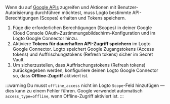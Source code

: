Wenn du auf [Google APIs](https://console.cloud.google.com/apis/library) zugreifen und Aktionen mit Benutzer-Autorisierung durchführen möchtest, muss Logto bestimmte API-Berechtigungen (Scopes) erhalten und Tokens speichern.

1. Füge die erforderlichen Berechtigungen (Scopes) in deiner Google Cloud Console OAuth-Zustimmungsbildschirm-Konfiguration und im Logto Google Connector hinzu.
2. Aktiviere **Tokens für dauerhaften API-Zugriff speichern** im Logto Google Connector. Logto speichert Google Zugangstokens (Access tokens) und Auffrischungstokens (Refresh tokens) sicher im Secret Vault.
3. Um sicherzustellen, dass Auffrischungstokens (Refresh tokens) zurückgegeben werden, konfiguriere deinen Logto Google Connector so, dass **Offline-Zugriff** aktiviert ist.

:::warning
Du musst `offline_access` nicht im Logto `Scope`-Feld hinzufügen — dies kann zu einem Fehler führen. Google verwendet automatisch `access_type=offline`, wenn Offline-Zugriff aktiviert ist.
:::
